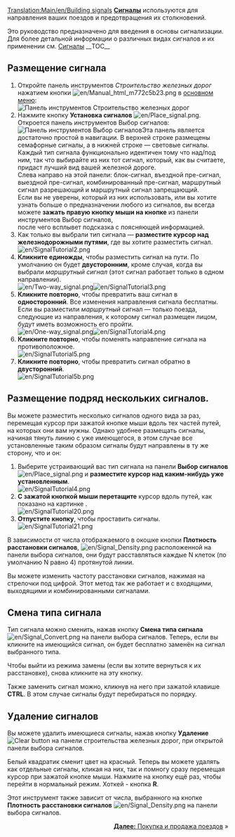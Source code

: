 [[Translation:Main/en/Building signals]]{{en/-}}{{ru/Учебник}}
'''[[Main/ru/%D0%A1%D0%B8%D0%B3%D0%BD%D0%B0%D0%BB%D1%8B|Сигналы]]''' используются для направления ваших поездов и предотвращения их столкновений.

Это руководство предназначено для введения в основы сигнализации. Для более детальной информации о различных видах сигналов и их применении см. [[Main/ru/%D0%A1%D0%B8%D0%B3%D0%BD%D0%B0%D0%BB%D1%8B|Сигналы]]
__TOC__
==Размещение сигнала==
#Откройте панель инструментов ''Строительство железных дорог'' нажатием кнопки [[File:en/Manual html m772c5b23.png]] в [[Main/en/Интерфейс игры/Ru#Панель управления|основном меню]]:<br/>[[File:en/Railroad Construction.png|none|frame|Панель инструментов Строительство железных дорог]]
#Нажмите кнопку '''Установка сигналов''' [[File:en/Place signal.png]]. Откроется панель инструментов Выбор сигналов:<br/>[[File:en/Signal Selection.png|none|frame|Панель инструментов Выбор сигналов]]Эта панель является достаточно простой в навигации. В верхней строке размещены семафорные сигналы, а в нижней строке &mdash; световые сигналы.<br /> Каждый тип сигнала функционально идентичен тому что над/под ним, так что выбирайте из них тот сигнал, который, как вы считаете, придаст лучший вид вашей железной дороге.<br/> Слева направо на этой панели: блок-сигнал, въездной пре-сигнал, выездной пре-сигнал, комбинированный пре-сигнал, маршрутный сигнал разрешающий и маршрутный сигнал запрещающий.<br /> Если вы не уверены, который из них использовать, или вы хотите узнать больше о предназначении любого из сигналов, вы всегда можете '''зажать правую кнопку мыши на кнопке''' из панели инструментов Выбор сигналов,<br /> после чего всплывет подсказка с поясняющей информацией.
#Как только вы выбрали тип сигнала &mdash; '''разместите курсор над железнодорожными путями''', где вы хотите разместить сигнал.<br/>[[File:en/SignalTutorial2.png|none|frame]]
#'''Кликните единожды''', чтобы разместить сигнал на пути. По умолчанию он будет '''двусторонним''', кроме случая, когда вы выбрали ''маршрутный сигнал'' (этот сигнал работает только в одном направлении).<br/>[[File:en/Two-way signal.png|frame|left]][[File:en/SignalTutorial3.png|none|frame]]
#'''Кликните повторно''', чтобы превратить ваш сигнал в '''односторонний'''. Все изменения направления сигнала бесплатны.<br /> Если вы разместили ''маршрутный'' сигнал &mdash; только поезда, следующие из направления, к которому сигнал размещен лицом, будут иметь возможность его пройти. <br/>[[File:en/One-way signal.png|frame|left]][[File:en/SignalTutorial4.png|none|frame]]
#'''Кликните повторно''', чтобы поменять направление сигнала на противоположное.<br/>[[File:en/SignalTutorial5.png|none|frame]]
#'''Кликните повторно''', чтобы превратить сигнал обратно в '''двусторонний'''.<br/>[[File:en/SignalTutorial5b.png|none|frame]]

== Размещение подряд нескольких сигналов. ==
Вы можете разместить несколько сигналов одного вида за раз, перемещая курсор при зажатой кнопке мыши вдоль тех частей путей, на которых они вам нужны. Однако удобнее размещать сигналы, начиная тянуть линию с уже имеющегося, в этом случае все установленные таким образом сигналы будут направлены в ту же сторону, что и он:
#Выберите устраивающий вас тип сигнала на панели '''Выбор сигналов''' [[File:en/Place signal.png]] и '''разместите курсор над каким-нибудь уже установленным'''.<br/>[[File:en/SignalTutorial4.png|none|frame]]
#'''С зажатой кнопкой мыши перетащите''' курсор вдоль путей, как показано на картинке .<br/>[[File:en/SignalTutorial20.png|none|frame]]
#'''Отпустите кнопку''', чтобы проставить сигналы.<br/>[[File:en/SignalTutorial21.png|none|frame]]

В зависимости от числа отображаемого в окошке кнопки '''Плотность расстановки сигналов''', [[File:en/Signal Density.png]] расположенной на панели выбора сигналов, они будут расставляться каждые N клеток (по умолчанию N равно 4) протянутой линии.

Вы можете изменить частоту расстановки сигналов, нажимая на стрелочки под цифрой. Этот метод так же работает и с входящими, выходящими и комбинированными сигналами.

== Смена типа сигнала ==
Тип сигнала можно сменить, нажав кнопку '''Смена типа сигнала''' [[File:en/Signal Convert.png]] на панели выбора сигналов. Теперь, если вы кликните на имеющийся сигнал, он будет бесплатно заменён на сигнал выбранного типа.

Чтобы выйти из режима замены (если вы хотите вернуться к их расстановке), снова кликните на эту кнопку.

Также заменить сигнал можно, кликнув на него при зажатой клавише '''CTRL'''. В этом случае сигналы будут перебираться по порядку.

== Удаление сигналов ==
Вы можете удалить имеющиеся сигналы, нажав кнопку '''Удаление''' [[File:en/Toggle clear active.png|Clear button]] на панели строительства железных дорог, при открытой панели выбора сигналов.

Белый квадратик сменит цвет на красный. Теперь вы можете удалять как отдельные сигналы, кликая на них, так и помногу сразу перемещая курсор при зажатой кнопке мыши. Нажмите на кнопку ещё раз, чтобы перейти в нормальный режим. Хоткей - кнопка '''R'''.

Этот инструмент также зависит от числа, выбранного на кнопке '''Плотность расстановки сигналов''' [[File:en/Signal Density.png]] на панели выбора сигналов.

<span style="float: right">[[Main/ru/Покупка и продажа поездов|'''Далее:''' Покупка и продажа поездов]] &raquo;</span>